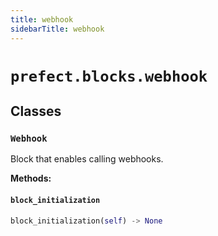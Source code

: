 ```yaml
---
title: webhook
sidebarTitle: webhook
---
```


# `prefect.blocks.webhook`

## Classes

### `Webhook` <sup><a href="https://github.com/PrefectHQ/prefect/blob/main/src/prefect/blocks/webhook.py#L19" target="_blank"><Icon icon="github" size="14" /></a></sup>


Block that enables calling webhooks.


**Methods:**

#### `block_initialization` <sup><a href="https://github.com/PrefectHQ/prefect/blob/main/src/prefect/blocks/webhook.py#L55" target="_blank"><Icon icon="github" size="14" /></a></sup>

```python
block_initialization(self) -> None
```
